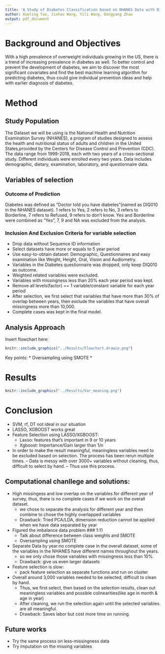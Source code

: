 ```yaml
---
title: 'A Study of Diabetes Classification based on NHANES Data with Different Machine Learning Methods'
author: Xueting Tao, Jinhao Wang, Yili Wang, Dongyang Zhao
output: pdf_document
---
```


# Background and Objectives

With a high prevalence of overweight individuals growing in the US, there is a trend of increasing prevalence in diabetes as well. To better control and prevent the development of diabetes, we aim to discover the most significant covariates and find the best machine learning algorithm for predicting diabetes, thus could give individual prevention ideas and help with earlier diagnosis of diabetes.

# Method
## Study Population
The Dataset we will be using is the National Health and Nutrition Examination Survey (NHANES), a program of studies designed to assess the health and nutritional status of adults and children in the United States,provided by the Centers for Disease Control and Prevention (CDC). The data range from 1999-2018, each with two years of a cross-sectional study. Different individuals were enrolled every two years. Data includes demographic, dietary, examination, laboratory, and questionnaire data.

## Variables of selection
### Outcome of Prediction
Diabetes was defined as “Doctor told you have diabetes”(named as DIQ010 in the NHANES dataset). 1 refers to Yes, 2 refers to No, 3 refers to Borderline, 7 refers to Refused, 9 refers to don’t know. Yes and Borderline were combined as “Yes”, 7, 9 and NA was excluded from the analysis.

### Inclusion And Exclusion Criteria for variable selection

* Drop data without Sequence ID information
* Select datasets have more or equals to 5 year period
* Use easy-to-obtain dataset: Demographic, Questionnaires and easy examination like Weight, Height, Oral, Vision and Audiometry.
* Variables in the Diabetes questionnaire was dropped, only keep DIQ010 as outcome.
* Weighted related variables were excluded.
* Variables with missingness less than 20% each year period was kept.
* Remove all levels(factor) == 1 variable/constant variable for each year period
* After selection, we first select that variables that have more than 30% of overlap between years, then exclude the variables that have overall missingness more than 10,000.
* Complete cases was kept in the final model.

## Analysis Approach

Insert flowchart here:
```r
knitr::include_graphics("../Results/Flowchart.drawio.png")
```

Key points:
* Oversampling using SMOTE
* 


# Results
```r
knitr::include_graphics("../Results/Var_meaning.png")
```


# Conclusion



* SVM, rf, DT not ideal in our situation
* LASSO, XGBOOST works great
* Feature Selection using LASSO/XGBOOST:
  + Lasso: features that’s important in 9 or 10 years
  + Xgboost: Importance/Gain larger than 1/n
* In order to make the result meaningful, meaningless variables need to be excluded based on selection. The process has been rerun multiple times. -- Data is messy with over 3000+ variables without cleaning, thus, difficult to select by hand. -- Thus use this process.

## Computational chanllege and solutions:

* High missingess and low overlap on the variables for different year of survey, thus, there is no complete cases if we work on the overall dataset. 
  + we chose to separate the analysis for different year and then combine to chose the highly overlapped variables
  + Drawback: Tried PCA/LDA, dimension reduction cannot be applied when we have data separated by year

* Figured the imbalance data problem ### 1:11
  + Talk about difference between class weights and SMOTE
  + Oversampling using SMOTE 
* Separate Data by year:no complete case in the overall dataset, some of the variables in the NHANES have different names throughout the years.
  + so we only chose those variables with missingness less than 10%.
  + Drawback: give us even larger datasets
  
* Feature selection is slow:
  + pack feature selection as separate functions and run on cluster
  
* Overall around 3,000 variables needed to be selected, difficult to clean by hand.
  + Thus, we first select, then based on the selection results, clean out meaningless variables and possible colinearities(like age in month & age in year)
  + After cleaning, we run the selection again until the selected variables are all meaningful.
  + Drawback: Saves labor but cost more time on running.
  
## Future works

* Try the same process on less-missingness data
* Try imputation on the missing variables

